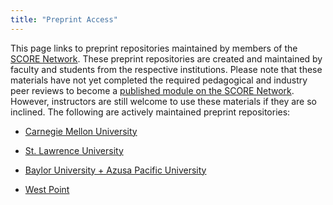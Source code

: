 ```yaml
---
title: "Preprint Access"
---
```


This page links to preprint repositories maintained by members of the [SCORE Network](https://scorenetwork.org/index.html). These preprint repositories are created and maintained by faculty and students from the respective institutions. Please note that these materials have not yet completed the required pedagogical and industry peer reviews to become a [published module on the SCORE Network](https://modules.scorenetwork.org/). However, instructors are still welcome to use these materials if they are so inclined. The following are actively maintained preprint repositories:

+ [Carnegie Mellon University](https://ryurko.github.io/cmu_score_preprints/)

+ [St. Lawrence University](https://iramler.github.io/slu_score_preprints/)

+ [Baylor University + Azusa Pacific University](https://kgfitzgerald.github.io/baylor_apu_score/)

+ [West Point](https://nick3703.github.io/WP_SCORE/)
